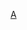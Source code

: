 {{Catnav|頁面分類|自然科学|……|动物|……|鱼类|……|雀鯛科}}
{{Catnav|頁面分類|...|鲈形目|隆頭魚亞目|雀鯛科}}
{{catmore}}

[[Category:雀鯛科|A]]